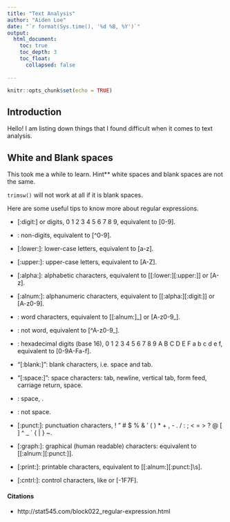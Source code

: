 ```yaml
---
title: "Text Analysis"
author: "Aiden Loe"
date: "`r format(Sys.time(), '%d %B, %Y')`"
output:
  html_document:
    toc: true
    toc_depth: 3
    toc_float: 
      collapsed: false
      
---
```


```r
knitr::opts_chunk$set(echo = TRUE)
```

## **Introduction**
Hello! I am listing down things that I found difficult when it comes to text analysis. 

## **White and Blank spaces**
This took me a while to learn. Hint** white spaces and blank spaces are not the same. 

`trimsw()` will not work at all if it is blank spaces. 


Here are some useful tips to know more about regular expressions.

+ [:digit:] or \d: digits, 0 1 2 3 4 5 6 7 8 9, equivalent to [0-9].

+ \D: non-digits, equivalent to [^0-9].

+ [:lower:]: lower-case letters, equivalent to [a-z].

+ [:upper:]: upper-case letters, equivalent to [A-Z].

+ [:alpha:]: alphabetic characters, equivalent to [[:lower:][:upper:]] or [A-z].

+ [:alnum:]: alphanumeric characters, equivalent to [[:alpha:][:digit:]] or [A-z0-9].

+ \w: word characters, equivalent to [[:alnum:]_] or [A-z0-9_].

+ \W: not word, equivalent to [^A-z0-9_].

+ \s[:xdigit:]: hexadecimal digits (base 16), 0 1 2 3 4 5 6 7 8 9 A B C D E F a b c d e f, equivalent to [0-9A-Fa-f].

+ "[:blank:]": blank characters, i.e. space and tab.

+ "[:space:]": space characters: tab, newline, vertical tab, form feed, carriage return, space.

+ \s: space, ` `.

+ \S: not space.

+ [:punct:]: punctuation characters, ! " # $ % & ’ ( ) * + , - . / : ; < = > ? @ [  ] ^ _ ` { | } ~.

+ [:graph:]: graphical (human readable) characters: equivalent to [[:alnum:][:punct:]].

+ [:print:]: printable characters, equivalent to [[:alnum:][:punct:]\\s].

+ [:cntrl:]: control characters, like \n or \r, [\x00-\x1F\x7F].



#### Citations

+ http://stat545.com/block022_regular-expression.html



<script>
  (function(i,s,o,g,r,a,m){i['GoogleAnalyticsObject']=r;i[r]=i[r]||function(){
  (i[r].q=i[r].q||[]).push(arguments)},i[r].l=1*new Date();a=s.createElement(o),
  m=s.getElementsByTagName(o)[0];a.async=1;a.src=g;m.parentNode.insertBefore(a,m)
  })(window,document,'script','https://www.google-analytics.com/analytics.js','ga');

  ga('create', 'UA-98916204-1', 'auto');
  ga('send', 'pageview');

</script>